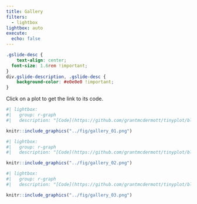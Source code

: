 ```yaml
---
title: Gallery
filters:
  - lightbox
lightbox: auto
execute:
  echo: false
---
```


```css
.gslide-desc {
	text-align: center;
  font-size: 1.6rem !important;
}
div.gslide-description, .gslide-desc {
	background-color: #e0e0e0 !important;
}
```

Click on a plot to get the link to its code.

::: {layout-ncol=2}

```r
#| lightbox:
#|   group: r-graph
#|   description: "[Code](https://github.com/grantmcdermott/tinyplot/blob/main/altdoc/fig/gallery_01.R)"

knitr::include_graphics("../fig/gallery_01.png")
```
```r
#| lightbox:
#|   group: r-graph
#|   description: "[Code](https://github.com/grantmcdermott/tinyplot/blob/main/altdoc/fig/gallery_02.R)"

knitr::include_graphics("../fig/gallery_02.png")
```
```r
#| lightbox:
#|   group: r-graph
#|   description: "[Code](https://github.com/grantmcdermott/tinyplot/blob/main/altdoc/fig/gallery_03.R)"

knitr::include_graphics("../fig/gallery_03.png")
```
:::
